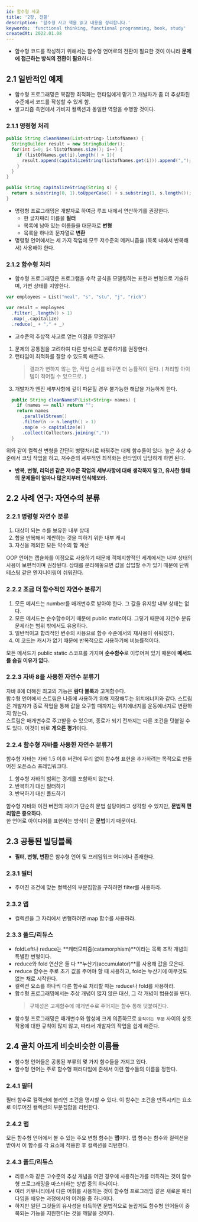 ```yaml
---
id: 함수형 사고
title: '2장, 전환'
description: '함수형 사고 책을 읽고 내용을 정리합니다.'
keywords: 'functional thinking, functional programming, book, study'
createdAt: 2022.01.08
---
```


- 함수형 코드를 작성하기 위해서는 함수형 언어로의 전환이 필요한 것이 아니라 **문제에 접근하는 방식의 전환이 필요**하다.

## 2.1 일반적인 예제

- 함수형 프로그래밍은 복잡한 최적화는 런타임에게 맡기고 개발자가 좀 더 추상화된 수준에서 코드를 작성할 수 있게 함.
- 알고리즘 측면에서 가비지 컬렉션과 동일한 역할을 수행할 것이다.

### 2.1.1 명령형 처리

```java
public String cleanNames(List<string> listofNames) {
  StringBuilder result = new StringBuilder();
  for(int i=0; i< listOfNames.size(); i++) {
    if (listOfNames.get(i).length() > 1){
      result.append(capitalizeString(listofNames.get(i))).append(",");
    }
  }
}

public String capitalizeString(String s) {
  return s.substring(0, 1).toUpperCase() + s.substring(1, s.length());
}
```

- 명령형 프로그래밍은 개발자로 하여금 루프 내에서 연산하기를 권장한다.
  - 한 글자짜리 이름을 **필터**
  - 목록에 남아 있는 이름들을 대문자로 **변형**
  - 목록을 하나의 문자열로 **변환**
- 명령형 언어에서는 세 가지 작업에 모두 저수준의 메커니즘을 (목록 내에서 반복해서) 사용해야 한다.

### 2.1.2 함수형 처리

- 함수형 프로그래밍은 프로그램을 수학 공식을 모델링하는 표현과 변형으로 기술하며, 가변 상태를 지양한다.

```scala
var employees = List("neal", "s", "stu", "j", "rich")

var result = employees
  .filter(_.length() > 1)
  .map(_.capitalize)
  .reduce(_ + "," + _)
```

- 고수준의 추상적 사고로 얻는 이점을 무엇일까?

1. 문제의 공통점을 고려하여 다른 방식으로 분류하기를 권장한다.
2. 런타임이 최적화를 잘할 수 있도록 해준다.
   > 결과가 변하지 않는 한, 작업 순서를 바꾸면 더 능률적이 된다. ( 처리할 아이템이 적어질 수 있으므로. )
3. 개발자가 엔진 세부사항에 깊이 파묻힐 경우 불가능한 해답을 가능하게 한다.

```java
  public String cleanNamesP(List<String> names) {
    if (names == null) return "";
    return names
      .parallelStream()
      .filter(n -> n.length() > 1)
      .map(e -> capitalize(e))
      .collect(Collectors.joining(","))
  }
```

위와 같이 컬렉션 변형을 간단히 병렬처리로 바꿔주는 대체 함수들이 있다. 높은 추상 수준에서 코딩 작업을 하고, 저수준의 세부적인 최적화는 런타임이 담당하게 하면 된다.

- **반복, 변형, 리덕션 같은 저수준 작업의 세부사항에 대해 생각하지 말고, 유사한 형태의 문제들이 얼마나 많은지부터 인식해보라.**

## 2.2 사례 연구: 자연수의 분류

### 2.2.1 명령형 자연수 분류

1. 대상이 되는 수를 보유한 내부 상태
2. 합을 반복해서 계싼하는 것을 피하기 위한 내부 캐시
3. 자신을 제외한 모든 약수의 합 계산

OOP 언어는 캡슐화를 이점으로 사용하기 때문에 객체지향적인 세계에서는 내부 상태의 사용이 보편적이며 권장된다. 상태를 분리해놓으면 값을 삽입할 수가 있기 때문에 단위 테스팅 같은 엔지니이링이 쉬워진다.

### 2.2.2 조금 더 함수적인 자연수 분류기

1. 모든 메서드는 number를 매개변수로 받아야 한다. 그 값을 유지할 내부 상태는 없다.
2. 모든 메서드는 순수함수이기 때문에 public static이다. 그렇기 때문에 자연수 분류 문제라는 범위 밖에서도 유용하다.
3. 일반적이고 합리적인 변수의 사용으로 함수 수준에서의 재사용이 쉬워졌다.
4. 이 코드는 캐시가 없기 때문에 반복적으로 사용하기에 비능률적이다.

모든 메서드가 public static 스코프를 가지며 **순수함수**로 이루어져 있기 때문에 **메서드를 숨길 이유가 없다.**

### 2.2.3 자바 8을 사용한 자연수 분류기

자바 8에 더해진 최고의 기능은 **람다 블록**과 고계함수다.<br/>
함수형 언어에서 스트림은 나중에 사용하기 위해 저장해두는 위치에너지와 같다. 스트림은 개발자가 종료 작업을 통해 값을 요구할 때까지는 위치에너지를 운동에너지로 변환하지 않는다.<br/>
스트림은 매개변수로 주고받을 수 있으며, 종료가 되기 전까지는 다른 조건을 덧붙일 수도 있다. 이것이 바로 **게으른 평가**이다.

### 2.2.4 함수형 자바를 사용한 자연수 분류기

함수형 자바는 자바 1.5 이후 버전에 무리 없이 함수형 표현을 추가하려는 목적으로 만들어진 오픈소스 프레임워크다.

1. 함수형 자바의 범위는 경계를 포함하지 않는다.
2. 반복하기 대신 필터하기
3. 반복하기 대신 폴드하기

함수형 자바와 이전 버전의 차이가 단순히 문법 설탕이라고 생각할 수 있지만, **문법적 편리함은 중요하다.**<br/>
한 언어로 아이디어를 표현하는 방식이 곧 **문법**이기 때문이다.

## 2.3 공통된 빌딩블록

- **필터, 변형, 변환**은 함수형 언어 및 프레임워크 어디에나 존재한다.

### 2.3.1 필터

- 주어진 조건에 맞는 컬렉션의 부분집합을 구하려면 filter를 사용하라.

### 2.3.2 맵

- 컬렉션을 그 자리에서 변형하려면 map 함수를 사용하라.

### 2.3.3 폴드/리듀스

- foldLeft나 reduce는 **캐터모피즘(catamorphism)**이라는 목록 조작 개념의 특별한 변형이다.
- reduce와 fold 연산은 둘 다 **누산기(accumulator)**를 사용해 값을 모은다.
- reduce 함수는 주로 초기 값을 주어야 할 때 사용하고, fold는 누산기에 아무것도 없는 채로 시작한다.
- 컬렉션 요소를 하나씩 다른 함수로 처리할 때는 reduce나 fold를 사용하라.
- 함수형 프로그래밍에서는 추상 개념이 많지 않은 대신, 그 각 개념이 범용성을 띤다.
  > 구체성은 고계함수에 매개변수로 주어지는 함수 통해 덧붙여진다.
- 함수형 프로그래밍은 매개변수와 합성에 크게 의존하므로 `움직이는 부분` 사이의 상호작용에 대한 규칙이 많지 않고, 따라서 개발자의 작업을 쉽게 해준다.

## 2.4 골치 아프게 비슷비슷한 이름들

- 함수형 언어들은 공통된 부류의 몇 가지 함수들을 가지고 있다.
- 함수형 언어는 주로 함수형 패러다임에 준해서 이런 함수들의 이름을 정한다.

### 2.4.1 필터

필터 함수로 컬렉션에 불리언 조건을 명시할 수 있다. 이 함수는 조건을 만족시키는 요소로 이루어진 컬렉션의 부분집합을 리턴한다.

### 2.4.2 맵

모든 함수형 언어에서 볼 수 있는 주요 변형 함수는 **맵**이다. 맵 함수는 함수와 컬렉션을 받아서 이 함수를 각 요소에 적용한 후 컬렉션을 리턴한다.

### 2.4.3 폴드/리듀스

- 리듀스와 같은 고수준의 추상 개념을 어떤 경우에 사용하는가를 터득하는 것이 함수형 프로그래밍을 마스터하는 방법 중의 하나이다.
- 여러 커뮤니티에서 다른 어휘를 사용하는 것이 함수형 프로그래밍 같은 새로운 패러다임을 배우는 과정에서의 어려움 중 하나이다.
- 하지만 일단 그것들의 유사성을 터득하면 문법적으로 놀랍게도 함수형 언어들이 중복되는 기능을 지원한다는 것을 깨달을 것이다.
